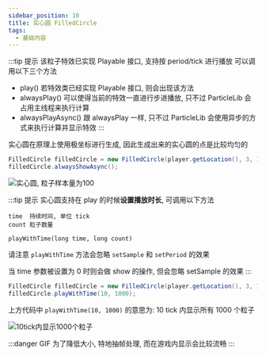 ```yaml
---
sidebar_position: 10
title: 实心圆 FilledCircle
tags:
  - 基础内容
---
```

:::tip 提示
该粒子特效已实现 Playable 接口, 支持按 period/tick 进行播放 可以调用以下三个方法

- play() 若特效类已经实现 Playable 接口, 则会出现该方法
- alwaysPlay() 可以使得当前的特效一直进行步进播放, 只不过 ParticleLib 会占用主线程来执行计算
- alwaysPlayAsync() 跟 alwaysPlay 一样, 只不过 ParticleLib 会使用异步的方式来执行计算并显示特效
:::

实心圆在原理上使用极坐标进行生成, 因此生成出来的实心圆的点是比较均匀的

```java
FilledCircle filledCircle = new FilledCircle(player.getLocation(), 3, 100);
filledCircle.alwaysShowAsync();
```
![实心圆, 粒子样本量为100](./img/filledcircle.png)

:::tip 提示
实心圆支持在 play 的时候**设置播放时长**, 可调用以下方法
```
time  持续时间, 单位 tick
count 粒子数量

playWithTime(long time, long count)
```
请注意 ```playWithTime``` 方法会忽略 ```setSample``` 和 ```setPeriod``` 的效果

当 time 参数被设置为 0 时则会做 show 的操作, 但会忽略 setSample 的效果
:::

```java
FilledCircle filledCircle = new FilledCircle(player.getLocation(), 3, 100);
filledCircle.playWithTime(10, 1000);
```

上方代码中 ```playWithTime(10, 1000)``` 的意思为: 10 tick 内显示所有 1000 个粒子

![10tick内显示1000个粒子](./img/circleplaywithtime.gif)

:::danger
GIF 为了降低大小, 特地抽帧处理, 而在游戏内显示会比较流畅
:::